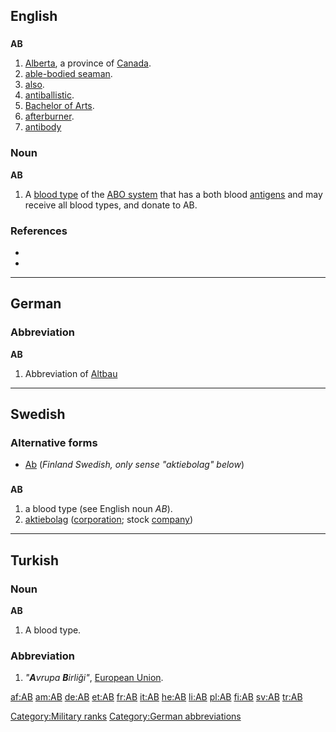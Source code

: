 {{wikipedia}}
{{also|Appendix:Variations of "ab"}}
==English==

==={{abbreviation}}===
'''AB'''

# [[Alberta]], a province of [[Canada]].
# [[able-bodied seaman]].
# [[also]].
# [[antiballistic]].
# [[Bachelor of Arts]].
# [[afterburner]].
# [[antibody]]

===Noun===
'''AB'''

# A [[blood type]] of the [[ABO system]] that has a both blood [[antigen]]s and may receive all blood types, and donate to AB.

===References===
* {{R:American Heritage 2000|AB}}
* {{R:Dictionary.com|AB}}

[[Category:Military ranks]]

----

==German==

===Abbreviation===
'''AB'''

# {{context|apartment listing|lang=de}} Abbreviation of [[Altbau]]

[[Category:German abbreviations]]

----

==Swedish==

===Alternative forms===
* [[Ab]] (''Finland Swedish, only sense "aktiebolag" below'')

==={{abbreviation}}===
'''AB'''

# a blood type (see English noun ''AB'').
# [[aktiebolag]] ([[corporation]]; stock [[company]])


----

==Turkish==

===Noun===
'''AB'''

# A blood type.

===Abbreviation===
{{infl|tr|abbreviation}}

# ''"'''A'''vrupa '''B'''irliği"'', [[European Union]].

[[af:AB]]
[[am:AB]]
[[de:AB]]
[[et:AB]]
[[fr:AB]]
[[it:AB]]
[[he:AB]]
[[li:AB]]
[[pl:AB]]
[[fi:AB]]
[[sv:AB]]
[[tr:AB]]